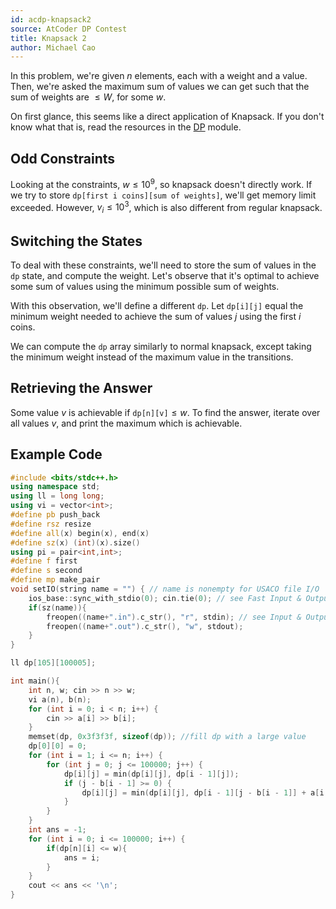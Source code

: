 ```yaml
---
id: acdp-knapsack2
source: AtCoder DP Contest
title: Knapsack 2
author: Michael Cao
---
```


In this problem, we're given $n$ elements, each with a weight and a value. Then, we're asked the maximum sum of values we can get such that the sum of weights are $\leq W$, for some $w$.

On first glance, this seems like a direct application of Knapsack. If you don't know what that is, read the resources in the [DP](/gold/intro-dp) module.

## Odd Constraints

Looking at the constraints, $w \leq 10^9$, so knapsack doesn't directly work. If we try to store $\texttt{dp[first i coins][sum of weights]}$, we'll get memory limit exceeded. However, $v_i \leq 10^3$, which is also different from regular knapsack.

## Switching the States

To deal with these constraints, we'll need to store the sum of values in the $\texttt{dp}$ state, and compute the weight. Let's observe that it's optimal to achieve some sum of values using the minimum possible sum of weights.

With this observation, we'll define a different $\texttt{dp}$. Let $\texttt{dp[i][j]}$ equal the minimum weight needed to achieve the sum of values $j$ using the first $i$ coins.

We can compute the $\texttt{dp}$ array similarly to normal knapsack, except taking the minimum weight instead of the maximum value in the transitions.

## Retrieving the Answer

Some value $v$ is achievable if $\texttt{dp[n][v]} \leq w$. To find the answer, iterate over all values $v$, and print the maximum which is achievable.

## Example Code

```cpp
#include <bits/stdc++.h>
using namespace std;
using ll = long long;
using vi = vector<int>;
#define pb push_back
#define rsz resize
#define all(x) begin(x), end(x)
#define sz(x) (int)(x).size()
using pi = pair<int,int>;
#define f first
#define s second
#define mp make_pair
void setIO(string name = "") { // name is nonempty for USACO file I/O
    ios_base::sync_with_stdio(0); cin.tie(0); // see Fast Input & Output
    if(sz(name)){
        freopen((name+".in").c_str(), "r", stdin); // see Input & Output
        freopen((name+".out").c_str(), "w", stdout);
    }
}

ll dp[105][100005];

int main(){
    int n, w; cin >> n >> w;
    vi a(n), b(n);
    for (int i = 0; i < n; i++) {
        cin >> a[i] >> b[i];
    }
    memset(dp, 0x3f3f3f, sizeof(dp)); //fill dp with a large value
    dp[0][0] = 0;
    for (int i = 1; i <= n; i++) {
        for (int j = 0; j <= 100000; j++) {
            dp[i][j] = min(dp[i][j], dp[i - 1][j]);
            if (j - b[i - 1] >= 0) {
                dp[i][j] = min(dp[i][j], dp[i - 1][j - b[i - 1]] + a[i - 1]);
            }
        }
    }
    int ans = -1;
    for (int i = 0; i <= 100000; i++) {
        if(dp[n][i] <= w){
            ans = i;
        }
    }
    cout << ans << '\n';
}
```

